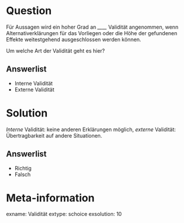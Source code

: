 Question
========

Für Aussagen wird ein hoher Grad an *____* Validität angenommen, wenn Alternativerklärungen für das Vorliegen oder die Höhe der gefundenen Effekte weitestgehend ausgeschlossen werden können. 

Um welche Art der Validität geht es hier?


Answerlist
----------
* Interne Validität
* Externe Validität


Solution
========

*Interne* Validität: keine anderen Erklärungen möglich, *externe* Validität: Übertragbarkeit auf andere Situationen.


Answerlist
----------
* Richtig
* Falsch



Meta-information
================
exname: Validität
extype: schoice
exsolution: 10